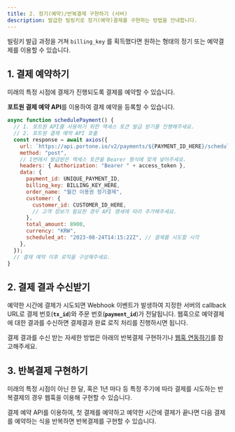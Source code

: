 ```yaml
---
title: 2. 정기(예약)/반복결제 구현하기 (서버)
description: 발급한 빌링키로 정기(예약)결제를 구현하는 방법을 안내합니다.
---
```



빌링키 발급 과정을 거쳐 `billing_key` 를 획득했다면 원하는 형태의 정기 또는 예약결제를 이용할 수 있습니다.

## 1. 결제 예약하기

미래의 특정 시점에 결제가 진행되도록 결제를 예약할 수 있습니다.

**포트원 결제 예약 API**를 이용하여 결제 예약을 등록할 수 있습니다.

```javascript
async function schedulePayment() {
  // 1. 포트원 API를 사용하기 위한 액세스 토큰 발급 받기를 진행해주세요.
  // 2. 포트원 결제 예약 API 호출
  const response = await axios({
    url: `https://api.portone.io/v2/payments/${PAYMENT_ID_HERE}/schedules`,
    method: "post",
    // 1번에서 발급받은 액세스 토큰을 Bearer 형식에 맞게 넣어주세요.
    headers: { Authorization: "Bearer " + access_token },
    data: {
      payment_id: UNIQUE_PAYMENT_ID,
      billing_key: BILLING_KEY_HERE,
      order_name: "월간 이용권 정기결제",
      customer: {
        customer_id: CUSTOMER_ID_HERE,
        // 고객 정보가 필요한 경우 API 명세에 따라 추가해주세요.
      },
      total_amount: 8900,
      currency: "KRW",
      scheduled_at: "2023-08-24T14:15:22Z", // 결제를 시도할 시각
    },
  });
  // 결제 예약 이후 로직을 구성해주세요.
}
```

## 2. 결제 결과 수신받기

예약한 시간에 결제가 시도되면 Webhook 이벤트가 발생하여 지정한 서버의 callback URL로 결제 번호(**`tx_id`**)와 주문 번호(**`payment_id`**)가 전달됩니다. 웹훅으로 예약결제에 대한 결과를 수신하면 결제결과 완료 로직 처리를 진행하시면 됩니다.

결제 결과를 수신 받는 자세한 방법은 아래의 반복결제 구현하기나 [웹훅 연동하기](../../webhook)를 참고해주세요.

## **3. 반복결제 구현하기**

미래의 특정 시점이 아닌 한 달, 혹은 1년 마다 등 특정 주기에 따라 결제를 시도하는 반복결제의 경우 웹훅을 이용해 구현할 수 있습니다.

결제 예약 API를 이용하여, 첫 결제를 예약하고 예약한 시간에 결제가 끝나면 다음 결제를 예약하는 식을 반복하면 반복결제를 구현할 수 있습니다.
